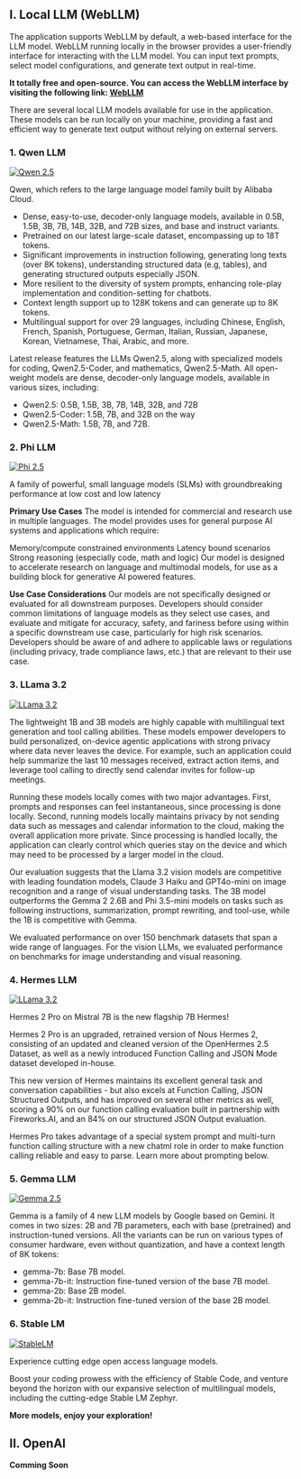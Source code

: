 ## I. Local LLM (WebLLM)

The application supports WebLLM by default, a web-based interface for the LLM model.
WebLLM running locally in the browser provides a user-friendly interface for interacting with the LLM model. You can input text prompts, select model configurations, and generate text output in real-time.

**It totally **free** and **open-source**. You can access the WebLLM interface by visiting the following link: [WebLLM](https://github.com/mlc-ai/web-llm)**

There are several local LLM models available for use in the application. These models can be run locally on your machine, providing a fast and efficient way to generate text output without relying on external servers.

### 1. Qwen LLM

[![Qwen 2.5](./docs/qwen-2.5.png)](./docs/qwen-2.5.png)

Qwen, which refers to the large language model family built by Alibaba Cloud.

* Dense, easy-to-use, decoder-only language models, available in 0.5B, 1.5B, 3B, 7B, 14B, 32B, and 72B sizes, and base and instruct variants.
* Pretrained on our latest large-scale dataset, encompassing up to 18T tokens.
* Significant improvements in instruction following, generating long texts (over 8K tokens), understanding structured data (e.g, tables), and generating structured outputs especially JSON.
* More resilient to the diversity of system prompts, enhancing role-play implementation and condition-setting for chatbots.
* Context length support up to 128K tokens and can generate up to 8K tokens.
* Multilingual support for over 29 languages, including Chinese, English, French, Spanish, Portuguese, German, Italian, Russian, Japanese, Korean, Vietnamese, Thai, Arabic, and more.

Latest release features the LLMs Qwen2.5, along with specialized models for coding, Qwen2.5-Coder, and mathematics, Qwen2.5-Math. All open-weight models are dense, decoder-only language models, available in various sizes, including:

* Qwen2.5: 0.5B, 1.5B, 3B, 7B, 14B, 32B, and 72B
* Qwen2.5-Coder: 1.5B, 7B, and 32B on the way
* Qwen2.5-Math: 1.5B, 7B, and 72B.

### 2. Phi LLM

[![Phi 2.5](./docs/phi-3.jpg)](./docs/phi-3.jpg)

A family of powerful, small language models (SLMs) with groundbreaking performance at low cost and low latency

**Primary Use Cases**
The model is intended for commercial and research use in multiple languages. The model provides uses for general purpose AI systems and applications which require:

Memory/compute constrained environments
Latency bound scenarios
Strong reasoning (especially code, math and logic)
Our model is designed to accelerate research on language and multimodal models, for use as a building block for generative AI powered features.

**Use Case Considerations**
Our models are not specifically designed or evaluated for all downstream purposes. Developers should consider common limitations of language models as they select use cases, and evaluate and mitigate for accuracy, safety, and fariness before using within a specific downstream use case, particularly for high risk scenarios. Developers should be aware of and adhere to applicable laws or regulations (including privacy, trade compliance laws, etc.) that are relevant to their use case.

### 3. LLama 3.2

[![LLama 3.2](./docs/llama-3.2.jpg)](./docs/llama-3.2.jpg)

The lightweight 1B and 3B models are highly capable with multilingual text generation and tool calling abilities. These models empower developers to build personalized, on-device agentic applications with strong privacy where data never leaves the device. For example, such an application could help summarize the last 10 messages received, extract action items, and leverage tool calling to directly send calendar invites for follow-up meetings.

Running these models locally comes with two major advantages. First, prompts and responses can feel instantaneous, since processing is done locally. Second, running models locally maintains privacy by not sending data such as messages and calendar information to the cloud, making the overall application more private. Since processing is handled locally, the application can clearly control which queries stay on the device and which may need to be processed by a larger model in the cloud.

Our evaluation suggests that the Llama 3.2 vision models are competitive with leading foundation models, Claude 3 Haiku and GPT4o-mini on image recognition and a range of visual understanding tasks. The 3B model outperforms the Gemma 2 2.6B and Phi 3.5-mini models on tasks such as following instructions, summarization, prompt rewriting, and tool-use, while the 1B is competitive with Gemma.

We evaluated performance on over 150 benchmark datasets that span a wide range of languages. For the vision LLMs, we evaluated performance on benchmarks for image understanding and visual reasoning.


### 4. Hermes LLM

[![LLama 3.2](./docs/mistra-ai.svg)](./docs/mistra-ai.svg)

Hermes 2 Pro on Mistral 7B is the new flagship 7B Hermes!

Hermes 2 Pro is an upgraded, retrained version of Nous Hermes 2, consisting of an updated and cleaned version of the OpenHermes 2.5 Dataset, as well as a newly introduced Function Calling and JSON Mode dataset developed in-house.

This new version of Hermes maintains its excellent general task and conversation capabilities - but also excels at Function Calling, JSON Structured Outputs, and has improved on several other metrics as well, scoring a 90% on our function calling evaluation built in partnership with Fireworks.AI, and an 84% on our structured JSON Output evaluation.

Hermes Pro takes advantage of a special system prompt and multi-turn function calling structure with a new chatml role in order to make function calling reliable and easy to parse. Learn more about prompting below.


### 5. Gemma LLM

[![Gemma 2.5](./docs/gemma-logo-small.png)](./docs/gemma-logo-small.png)

Gemma is a family of 4 new LLM models by Google based on Gemini. It comes in two sizes: 2B and 7B parameters, each with base (pretrained) and instruction-tuned versions. All the variants can be run on various types of consumer hardware, even without quantization, and have a context length of 8K tokens:

* gemma-7b: Base 7B model.
* gemma-7b-it: Instruction fine-tuned version of the base 7B model.
* gemma-2b: Base 2B model.
* gemma-2b-it: Instruction fine-tuned version of the base 2B model.

### 6. Stable LM

[![StableLM](./docs/stable-lm.webp)](./docs/stable-lm.webp)

Experience cutting edge open access language models.

Boost your coding prowess with the efficiency of Stable Code, and venture beyond the horizon with our expansive selection of multilingual models, including the cutting-edge Stable LM Zephyr.

**More models, enjoy your exploration!**

## II. OpenAI

**Comming Soon**

<br />
<br />
<br />
<br />
<br />
